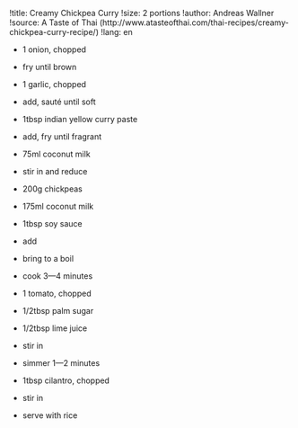 !title: Creamy Chickpea Curry
!size: 2 portions
!author: Andreas Wallner
!source: A Taste of Thai (http://www.atasteofthai.com/thai-recipes/creamy-chickpea-curry-recipe/)
!lang: en

* 1 onion, chopped
- fry until brown

* 1 garlic, chopped
- add, sauté until soft

* 1tbsp indian yellow curry paste
- add, fry until fragrant

* 75ml coconut milk
- stir in and reduce

* 200g chickpeas
* 175ml coconut milk
* 1tbsp soy sauce
- add
- bring to a boil
- cook 3—4 minutes

* 1 tomato, chopped
* 1/2tbsp palm sugar
* 1/2tbsp lime juice
- stir in
- simmer 1—2 minutes

* 1tbsp cilantro, chopped
- stir in
- serve with rice
